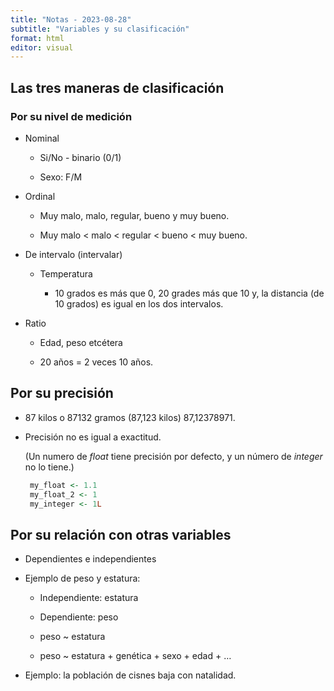 ```yaml
---
title: "Notas - 2023-08-28"
subtitle: "Variables y su clasificación"
format: html
editor: visual
---
```


## Las tres maneras de clasificación

### Por su nivel de medición

-   Nominal

    -   Si/No - binario (0/1)

    -   Sexo: F/M

-   Ordinal

    -   Muy malo, malo, regular, bueno y muy bueno.

    -   Muy malo \< malo \< regular \< bueno \< muy bueno.

-   De intervalo (intervalar)

    -   Temperatura

        -   10 grados es más que 0, 20 grades más que 10 y, la distancia (de 10 grados) es igual en los dos intervalos.

-   Ratio

    -   Edad, peso etcétera

    -   20 años = 2 veces 10 años.

## Por su precisión

-   87 kilos o 87132 gramos (87,123 kilos) 87,12378971.

-   Precisión no es igual a exactitud.

    (Un numero de *float* tiene precisión por defecto, y un número de *integer* no lo tiene.)\

    ```r
     my_float <- 1.1
     my_float_2 <- 1
     my_integer <- 1L
     
    ```

## Por su relación con otras variables

-   Dependientes e independientes

-   Ejemplo de peso y estatura:

    -   Independiente: estatura

    -   Dependiente: peso

    -   peso \~ estatura

    -   peso \~ estatura + genética + sexo + edad + ...

-   Ejemplo: la población de cisnes baja con natalidad.
